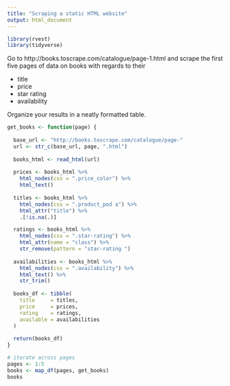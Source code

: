 ```yaml
---
title: "Scraping a static HTML website"
output: html_document
---
```


```r
library(rvest)
library(tidyverse)
```


Go to http://books.toscrape.com/catalogue/page-1.html and scrape the first five pages of data on books with regards to their

- title
- price
- star rating
- availability

Organize your results in a neatly formatted table. 

```r
get_books <- function(page) {
  
  base_url <- "http://books.toscrape.com/catalogue/page-"
  url <- str_c(base_url, page, ".html")
  
  books_html <- read_html(url)
  
  prices <- books_html %>% 
    html_nodes(css = ".price_color") %>% 
    html_text()
  
  titles <- books_html %>% 
    html_nodes(css = ".product_pod a") %>% 
    html_attr("title") %>% 
    .[!is.na(.)]

  ratings <- books_html %>% 
    html_nodes(css = ".star-rating") %>% 
    html_attr(name = "class") %>% 
    str_remove(pattern = "star-rating ")
  
  availabilities <- books_html %>% 
    html_nodes(css = ".availability") %>% 
    html_text() %>% 
    str_trim()
  
  books_df <- tibble(
    title     = titles,
    price     = prices,
    rating    = ratings,
    available = availabilities
  )
  
  return(books_df)
}
```

```r
# iterate across pages
pages <- 1:5
books <- map_df(pages, get_books)
books
```


